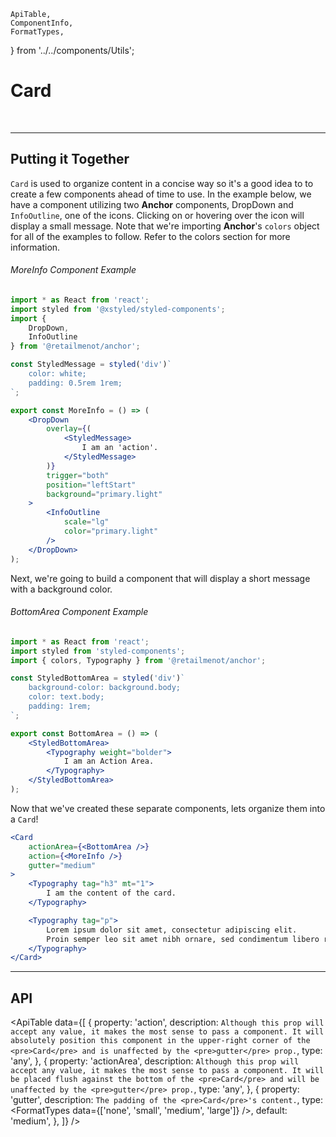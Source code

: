     ApiTable,
    ComponentInfo,
    FormatTypes,
} from '../../components/Utils';

# Card

<ComponentInfo title="Card" />

<br />

<CardExample />

---

## Putting it Together

`Card` is used to organize content in a concise way so it's a good idea to to create a few
components ahead of time to use. In the example below, we have a component utilizing two **Anchor**
components, <Link to="/components/dropdown">DropDown</Link> and `InfoOutline`, one of
the <Link to="/components/icon/">icons</Link>. Clicking on or hovering over the icon will display a
small message. Note that we're importing **Anchor**'s `colors` object for all of the examples to
follow. Refer to the <Link to="/theme/colors">colors</Link> section for more information.

###### MoreInfo Component Example
```jsx hideTitle
import * as React from 'react';
import styled from '@xstyled/styled-components';
import {
    DropDown,
    InfoOutline
} from '@retailmenot/anchor';

const StyledMessage = styled('div')`
    color: white;
    padding: 0.5rem 1rem;
`;

export const MoreInfo = () => (
    <DropDown
        overlay={(
            <StyledMessage>
                I am an 'action'.
            </StyledMessage>
        )}
        trigger="both"
        position="leftStart"
        background="primary.light"
    >
        <InfoOutline
            scale="lg"
            color="primary.light"
        />
    </DropDown>
);

```

Next, we're going to build a component that will display a short message with a background color.

###### BottomArea Component Example
```jsx hideTitle
import * as React from 'react';
import styled from 'styled-components';
import { colors, Typography } from '@retailmenot/anchor';

const StyledBottomArea = styled('div')`
    background-color: background.body;
    color: text.body;
    padding: 1rem;
`;

export const BottomArea = () => (
    <StyledBottomArea>
        <Typography weight="bolder">
            I am an Action Area.
        </Typography>
    </StyledBottomArea>
);
```

Now that we've created these separate components, lets organize them into a `Card`!

```jsx live
<Card
    actionArea={<BottomArea />}
    action={<MoreInfo />}
    gutter="medium"
>
    <Typography tag="h3" mt="1">
        I am the content of the card.
    </Typography>

    <Typography tag="p">
        Lorem ipsum dolor sit amet, consectetur adipiscing elit.
        Proin semper leo sit amet nibh ornare, sed condimentum libero rutrum.
    </Typography>
</Card>
```

---

## API

<ApiTable data={[
    {
        property: 'action',
        description: `Although this prop will accept any value, it makes the most sense to pass a
            component. It will absolutely position this component in the upper-right corner of
            the <pre>Card</pre> and is unaffected by the <pre>gutter</pre> prop.`,
        type: 'any',
    },
    {
        property: 'actionArea',
        description: `Although this prop will accept any value, it makes the most sense to pass a
            component. It will be placed flush against the bottom of the <pre>Card</pre> and will
            be unaffected by the <pre>gutter</pre> prop.`,
        type: 'any',
    },
    {
        property: 'gutter',
        description: `The padding of the <pre>Card</pre>'s content.`,
        type: <FormatTypes data={['none', 'small', 'medium', 'large']} />,
        default: 'medium',
    },
]} />

